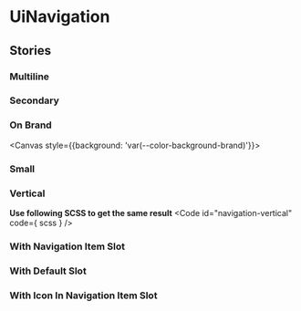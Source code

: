 
<Meta
  title="Molecules/Navigation"
  component={UiNavigation}
/>

# UiNavigation
<Primary />
<ArgsTable />

## Stories
### Multiline
<Canvas>
  <Story id="molecules-navigation--multiline"/>
</Canvas>

### Secondary
<Canvas>
  <Story id="molecules-navigation--secondary"/>
</Canvas>

### On Brand
<Canvas style={{background: 'var(--color-background-brand)'}}>
  <Story id="molecules-navigation--on-brand"/>
</Canvas>

### Small
<Canvas>
  <Story id="molecules-navigation--small"/>
</Canvas>

### Vertical
<Canvas>
<Story id="molecules-navigation--vertical"/>
</Canvas>

**Use following SCSS to get the same result**
<Code
  id="navigation-vertical"
  code={ scss }
/>

### With Navigation Item Slot
<Canvas>
  <Story id="molecules-navigation--with-navigation-item-slot"/>
</Canvas>

### With Default Slot
<Canvas>
  <Story id="molecules-navigation--with-default-slot"/>
</Canvas>

### With Icon In Navigation Item Slot
<Canvas>
  <Story id="molecules-navigation--with-icon-in-navigation-item-slot"/>
</Canvas>

